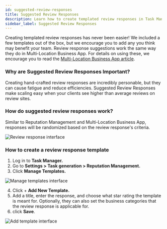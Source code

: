 ```yaml
---
id: suggested-review-responses
title: Suggested Review Responses
description: Learn how to create templated review responses in Task Manager to increase efficiency when responding to customer reviews.
sidebar_label: Suggested Review Responses
---
```


Creating templated review responses has never been easier! We included a few templates out of the box, but we encourage you to add any you think may benefit your team. Review response suggestions work the same way they do in Multi-Location Business App. For details on using these, we encourage you to read the [Multi-Location Business App article](/fulfillment/reputation-management/multi-location-business-app).

### **Why are Suggested Review Responses Important?**

Creating hand-crafted review responses are incredibly personable, but they can cause fatigue and reduce efficiencies. Suggested Review Responses make scaling easy when your clients see higher than average reviews on review sites.

### **How do suggested review responses work?**

Similar to Reputation Management and Multi-Location Business App, responses will be randomized based on the review response's criteria.

![Review response interface](/img/review-responses/review-response-interface.jpg)

### **How to create a review response template**

1. Log in to **Task Manager.**
2. Go to **Settings > Task generation > Reputation Management.**
3. Click **Manage Templates.**

![Manage templates interface](/img/review-responses/manage-templates.jpg)

4. Click + **Add New Template.**
5. Add a title, enter the response, and choose what star rating the template is meant for. Optionally, they can also set the business categories that the review response is applicable for.
6. click **Save**.

![Add template interface](/img/review-responses/add-template.jpg)